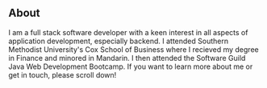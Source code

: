 <h2> About </h2>

I am a full stack software developer with a keen interest in all aspects of application development,
especially backend. I attended Southern Methodist University's Cox School of Business where
I recieved my degree in Finance and minored in Mandarin. I then attended the Software Guild
Java Web Development Bootcamp. If you want to learn more about me or get in touch, please scroll down!

